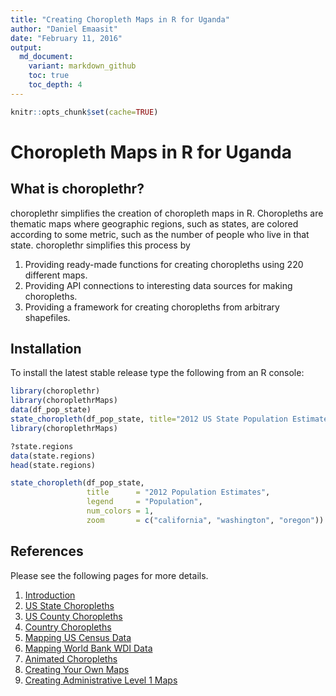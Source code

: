 ```yaml
---
title: "Creating Choropleth Maps in R for Uganda"
author: "Daniel Emaasit"
date: "February 11, 2016"
output: 
  md_document:
    variant: markdown_github
    toc: true
    toc_depth: 4
---
```


```r
knitr::opts_chunk$set(cache=TRUE)
```

# Choropleth Maps in R for Uganda

## What is choroplethr?
choroplethr simplifies the creation of choropleth maps in R. Choropleths are thematic maps where geographic regions, such as states, are colored according to some metric, such as the number of people who live in that state.  choroplethr simplifies this process by
    
1. Providing ready-made functions for creating choropleths using 220 different maps.
2. Providing API connections to interesting data sources for making choropleths.
3. Providing a framework for creating choropleths from arbitrary shapefiles.



## Installation

To install the latest stable release type the following from an R console:

```r
library(choroplethr)
library(choroplethrMaps)
data(df_pop_state)
state_choropleth(df_pop_state, title="2012 US State Population Estimates", legend="Population")
library(choroplethrMaps)

?state.regions
data(state.regions)
head(state.regions)

state_choropleth(df_pop_state,
                 title      = "2012 Population Estimates",
                 legend     = "Population",
                 num_colors = 1,
                 zoom       = c("california", "washington", "oregon"))
```

## References

Please see the following pages for more details.

1. [Introduction](http://cran.r-project.org/web/packages/choroplethr/vignettes/a-introduction.html)
1. [US State Choropleths](http://cran.r-project.org/web/packages/choroplethr/vignettes/b-state-choropleth.html)
1. [US County Choropleths](http://cran.r-project.org/web/packages/choroplethr/vignettes/c-county-choropleth.html)
1. [Country Choropleths](http://cran.r-project.org/web/packages/choroplethr/vignettes/d-country-choropleth.html)
1. [Mapping US Census Data](http://cran.r-project.org/web/packages/choroplethr/vignettes/e-mapping-us-census-data.html)
1. [Mapping World Bank WDI Data](http://cran.r-project.org/web/packages/choroplethr/vignettes/f-world-bank-data.html)
1. [Animated Choropleths](http://cran.r-project.org/web/packages/choroplethr/vignettes/g-animated-choropleths.html)
1. [Creating Your Own Maps](http://cran.r-project.org/web/packages/choroplethr/vignettes/h-creating-your-own-maps.html)
2. [Creating Administrative Level 1 Maps](http://cran.r-project.org/web/packages/choroplethr/vignettes/i-creating-admin1-maps.html)
